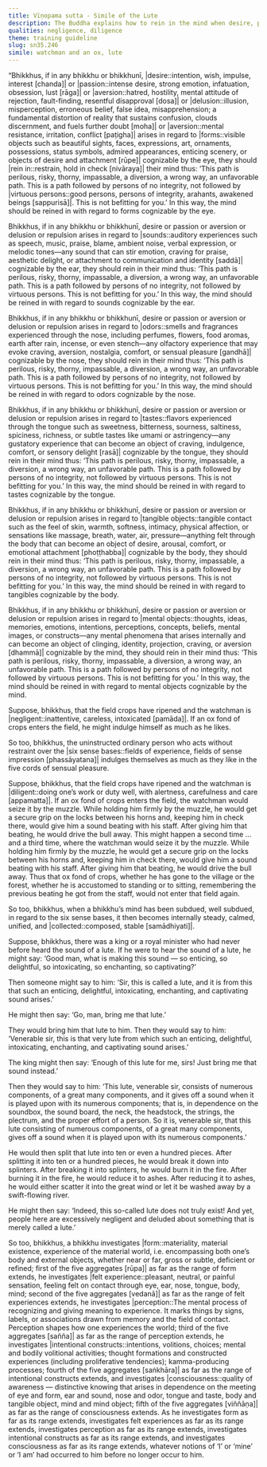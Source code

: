 ```yaml
---
title: Vīṇopama sutta - Simile of the Lute
description: The Buddha explains how to rein in the mind when desire, passion, aversion, delusion, or repulsion arises in regard to the six sense bases using the simile of a watchman and an ox and the simile of a lute.
qualities: negligence, diligence
theme: training guideline
slug: sn35.246
simile: watchman and an ox, lute
---
```


“Bhikkhus, if in any bhikkhu or bhikkhunī, |desire::intention, wish, impulse, interest [chanda]| or |passion::intense desire, strong emotion, infatuation, obsession, lust [rāga]| or |aversion::hatred, hostility, mental attitude of rejection, fault-finding, resentful disapproval [dosa]| or |delusion::illusion, misperception, erroneous belief, false idea, misapprehension; a fundamental distortion of reality that sustains confusion, clouds discernment, and fuels further doubt [moha]| or |aversion::mental resistance, irritation, conflict [paṭigha]| arises in regard to |forms::visible objects such as beautiful sights, faces, expressions, art, ornaments, possessions, status symbols, admired appearances, enticing scenery, or objects of desire and attachment [rūpe]| cognizable by the eye, they should |rein in::restrain, hold in check [nivāraya]| their mind thus: ‘This path is perilous, risky, thorny, impassable, a diversion, a wrong way, an unfavorable path. This is a path followed by persons of no integrity, not followed by |virtuous persons::good persons, persons of integrity, arahants, awakened beings [sappurisā]|. This is not befitting for you.’ In this way, the mind should be reined in with regard to forms cognizable by the eye.

Bhikkhus, if in any bhikkhu or bhikkhunī, desire or passion or aversion or delusion or repulsion arises in regard to |sounds::auditory experiences such as speech, music, praise, blame, ambient noise, verbal expression, or melodic tones—any sound that can stir emotion, craving for praise, aesthetic delight, or attachment to communication and identity [saddā]| cognizable by the ear, they should rein in their mind thus: ‘This path is perilous, risky, thorny, impassable, a diversion, a wrong way, an unfavorable path. This is a path followed by persons of no integrity, not followed by virtuous persons. This is not befitting for you.’ In this way, the mind should be reined in with regard to sounds cognizable by the ear.

Bhikkhus, if in any bhikkhu or bhikkhunī, desire or passion or aversion or delusion or repulsion arises in regard to |odors::smells and fragrances experienced through the nose, including perfumes, flowers, food aromas, earth after rain, incense, or even stench—any olfactory experience that may evoke craving, aversion, nostalgia, comfort, or sensual pleasure [gandhā]| cognizable by the nose, they should rein in their mind thus: ‘This path is perilous, risky, thorny, impassable, a diversion, a wrong way, an unfavorable path. This is a path followed by persons of no integrity, not followed by virtuous persons. This is not befitting for you.’ In this way, the mind should be reined in with regard to odors cognizable by the nose.

Bhikkhus, if in any bhikkhu or bhikkhunī, desire or passion or aversion or delusion or repulsion arises in regard to |tastes::flavors experienced through the tongue such as sweetness, bitterness, sourness, saltiness, spiciness, richness, or subtle tastes like umami or astringency—any gustatory experience that can become an object of craving, indulgence, comfort, or sensory delight [rasā]| cognizable by the tongue, they should rein in their mind thus: ‘This path is perilous, risky, thorny, impassable, a diversion, a wrong way, an unfavorable path. This is a path followed by persons of no integrity, not followed by virtuous persons. This is not befitting for you.’ In this way, the mind should be reined in with regard to tastes cognizable by the tongue.

Bhikkhus, if in any bhikkhu or bhikkhunī, desire or passion or aversion or delusion or repulsion arises in regard to |tangible objects::tangible contact such as the feel of skin, warmth, softness, intimacy, physical affection, or sensations like massage, breath, water, air, pressure—anything felt through the body that can become an object of desire, arousal, comfort, or emotional attachment [phoṭṭhabba]| cognizable by the body, they should rein in their mind thus: ‘This path is perilous, risky, thorny, impassable, a diversion, a wrong way, an unfavorable path. This is a path followed by persons of no integrity, not followed by virtuous persons. This is not befitting for you.’ In this way, the mind should be reined in with regard to tangibles cognizable by the body.

Bhikkhus, if in any bhikkhu or bhikkhunī, desire or passion or aversion or delusion or repulsion arises in regard to |mental objects::thoughts, ideas, memories, emotions, intentions, perceptions, concepts, beliefs, mental images, or constructs—any mental phenomena that arises internally and can become an object of clinging, identity, projection, craving, or aversion [dhammā]| cognizable by the mind, they should rein in their mind thus: ‘This path is perilous, risky, thorny, impassable, a diversion, a wrong way, an unfavorable path. This is a path followed by persons of no integrity, not followed by virtuous persons. This is not befitting for you.’ In this way, the mind should be reined in with regard to mental objects cognizable by the mind.

Suppose, bhikkhus, that the field crops have ripened and the watchman is |negligent::inattentive, careless, intoxicated [pamāda]|. If an ox fond of crops enters the field, he might indulge himself as much as he likes.

So too, bhikkhus, the uninstructed ordinary person who acts without restraint over the |six sense bases::fields of experience, fields of sense impression [phassāyatana]| indulges themselves as much as they like in the five cords of sensual pleasure.

Suppose, bhikkhus, that the field crops have ripened and the watchman is |diligent::doing one’s work or duty well, with alertness, carefulness and care [appamatta]|. If an ox fond of crops enters the field, the watchman would seize it by the muzzle. While holding him firmly by the muzzle, he would get a secure grip on the locks between his horns and, keeping him in check there, would give him a sound beating with his staff. After giving him that beating, he would drive the bull away. This might happen a second time ... and a third time, where the watchman would seize it by the muzzle. While holding him firmly by the muzzle, he would get a secure grip on the locks between his horns and, keeping him in check there, would give him a sound beating with his staff. After giving him that beating, he would drive the bull away. Thus that ox fond of crops, whether he has gone to the village or the forest, whether he is accustomed to standing or to sitting, remembering the previous beating he got from the staff, would not enter that field again.

So too, bhikkhus, when a bhikkhu’s mind has been subdued, well subdued, in regard to the six sense bases, it then becomes internally steady, calmed, unified, and |collected::composed, stable [samādhiyati]|.

Suppose, bhikkhus, there was a king or a royal minister who had never before heard the sound of a lute. If he were to hear the sound of a lute, he might say: ‘Good man, what is making this sound — so enticing, so delightful, so intoxicating, so enchanting, so captivating?’

Then someone might say to him: ‘Sir, this is called a lute, and it is from this that such an enticing, delightful, intoxicating, enchanting, and captivating sound arises.’

He might then say: ‘Go, man, bring me that lute.’

They would bring him that lute to him. Then they would say to him: ‘Venerable sir, this is that very lute from which such an enticing, delightful, intoxicating, enchanting, and captivating sound arises.’

The king might then say: ‘Enough of this lute for me, sirs! Just bring me that sound instead.’

Then they would say to him: ‘This lute, venerable sir, consists of numerous components, of a great many components, and it gives off a sound when it is played upon with its numerous components; that is, in dependence on the soundbox, the sound board, the neck, the headstock, the strings, the plectrum, and the proper effort of a person. So it is, venerable sir, that this lute consisting of numerous components, of a great many components, gives off a sound when it is played upon with its numerous components.’

He would then split that lute into ten or even a hundred pieces. After splitting it into ten or a hundred pieces, he would break it down into splinters. After breaking it into splinters, he would burn it in the fire. After burning it in the fire, he would reduce it to ashes. After reducing it to ashes, he would either scatter it into the great wind or let it be washed away by a swift-flowing river.

He might then say: ‘Indeed, this so-called lute does not truly exist! And yet, people here are excessively negligent and deluded about something that is merely called a lute.’

So too, bhikkhus, a bhikkhu investigates |form::materiality, material existence, experience of the material world, i.e. encompassing both one’s body and external objects, whether near or far, gross or subtle, deficient or refined; first of the five aggregates [rūpa]| as far as the range of form extends, he investigates |felt experience::pleasant, neutral, or painful sensation, feeling felt on contact through eye, ear, nose, tongue, body, mind; second of the five aggregates [vedanā]| as far as the range of felt experiences extends, he investigates |perception::The mental process of recognizing and giving meaning to experience. It marks things by signs, labels, or associations drawn from memory and the field of contact. Perception shapes how one experiences the world; third of the five aggregates [sañña]| as far as the range of perception extends, he investigates |intentional constructs::intentions, volitions, choices; mental and bodily volitional activities; thought formations and constructed experiences (including proliferative tendencies); kamma-producing processes; fourth of the five aggregates [saṅkhāra]| as far as the range of intentional constructs extends, and investigates |consciousness::quality of awareness — distinctive knowing that arises in dependence on the meeting of eye and form, ear and sound, nose and odor, tongue and taste, body and tangible object, mind and mind object; fifth of the five aggregates [viññāṇa]| as far as the range of consciousness extends. As he investigates form as far as its range extends, investigates felt experiences as far as its range extends, investigates perception as far as its range extends, investigates intentional constructs as far as its range extends, and investigates consciousness as far as its range extends, whatever notions of ‘I’ or ‘mine’ or ‘I am’ had occurred to him before no longer occur to him.